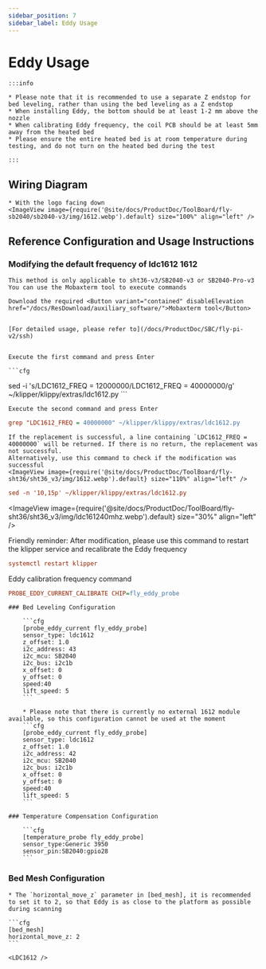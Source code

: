 ```yaml
---
sidebar_position: 7
sidebar_label: Eddy Usage
---
```



# Eddy Usage

    :::info

    * Please note that it is recommended to use a separate Z endstop for bed leveling, rather than using the bed leveling as a Z endstop
    * When installing Eddy, the bottom should be at least 1-2 mm above the nozzle
    * When calibrating Eddy frequency, the coil PCB should be at least 5mm away from the heated bed
    * Please ensure the entire heated bed is at room temperature during testing, and do not turn on the heated bed during the test

    :::

## Wiring Diagram

    * With the logo facing down
    <ImageView image={require('@site/docs/ProductDoc/ToolBoard/fly-sb2040/sb2040-v3/img/1612.webp').default} size="100%" align="left" />


## Reference Configuration and Usage Instructions

### Modifying the default frequency of ldc1612 1612
    This method is only applicable to sht36-v3/SB2040-v3 or SB2040-Pro-v3
    You can use the Mobaxterm tool to execute commands

    Download the required <Button variant="contained" disableElevation href="/docs/ResDownload/auxiliary_software/">Mobaxterm tool</Button>

    
    [For detailed usage, please refer to](/docs/ProductDoc/SBC/fly-pi-v2/ssh)


    Execute the first command and press Enter

    ```cfg
sed -i 's/LDC1612_FREQ = 12000000/LDC1612_FREQ = 40000000/g' ~/klipper/klippy/extras/ldc1612.py
    ```

    Execute the second command and press Enter
  ```cfg
grep "LDC1612_FREQ = 40000000" ~/klipper/klippy/extras/ldc1612.py
  ```
    If the replacement is successful, a line containing `LDC1612_FREQ = 40000000` will be returned. If there is no return, the replacement was not successful.
    Alternatively, use this command to check if the modification was successful
    <ImageView image={require('@site/docs/ProductDoc/ToolBoard/fly-sht36/sht36_v3/img/1612.webp').default} size="110%" align="left" />
```cfg
sed -n '10,15p' ~/klipper/klippy/extras/ldc1612.py
```
   <ImageView image={require('@site/docs/ProductDoc/ToolBoard/fly-sht36/sht36_v3/img/ldc161240mhz.webp').default} size="30%" align="left" />

   Friendly reminder: After modification, please use this command to restart the klipper service and recalibrate the Eddy frequency
   ```cfg
   systemctl restart klipper
   ```
   Eddy calibration frequency command
   ```cfg
   PROBE_EDDY_CURRENT_CALIBRATE CHIP=fly_eddy_probe
   ```

    ### Bed Leveling Configuration

        ```cfg
        [probe_eddy_current fly_eddy_probe]
        sensor_type: ldc1612
        z_offset: 1.0
        i2c_address: 43
        i2c_mcu: SB2040
        i2c_bus: i2c1b
        x_offset: 0
        y_offset: 0
        speed:40
        lift_speed: 5
        ```

        * Please note that there is currently no external 1612 module available, so this configuration cannot be used at the moment
        ```cfg
        [probe_eddy_current fly_eddy_probe]
        sensor_type: ldc1612
        z_offset: 1.0
        i2c_address: 42
        i2c_mcu: SB2040
        i2c_bus: i2c1b
        x_offset: 0
        y_offset: 0
        speed:40
        lift_speed: 5
        ```

    ### Temperature Compensation Configuration

        ```cfg
        [temperature_probe fly_eddy_probe]
        sensor_type:Generic 3950
        sensor_pin:SB2040:gpio28
        ```

### Bed Mesh Configuration

    * The `horizontal_move_z` parameter in [bed_mesh], it is recommended to set it to 2, so that Eddy is as close to the platform as possible during scanning

    ```cfg
    [bed_mesh]
    horizontal_move_z: 2
    ```

    <LDC1612 />